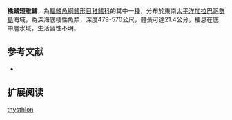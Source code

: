 {{Speciesbox
| name = 橘鰭短稚鱈
| status = NE
| status_system = iucn3.1
| trend = unknow
| genus = Gadella
| species = thysthlon
| authority = [[Long_&_McCosker|Long & McCosker]], 1998
| synonyms = 
}}
'''橘鰭短稚鱈'''，為[[輻鰭魚綱|輻鰭魚綱]][[鱈形目|鱈形目]][[稚鱈科|稚鱈科]]的其中一[[種|種]]，分布於東南[[太平洋|太平洋]][[加拉巴哥群島|加拉巴哥群島]]海域，為深海底棲性魚類，深度479-570公尺，體長可達21.4公分，棲息在底中層水域，生活習性不明。

==参考文献==
*{{FishBase_species|genus=Gadella|species=thysthlon|year=2016|month=1}}

== 扩展阅读 ==
{{refbegin}}
{{wikispecies-inline|Gadella thysthlon|橘鰭短稚鱈}}
{{refend}}
{{Taxonbar|from=Q2014475}}

[[Category:短稚鱈屬|thysthlon]]


{{鱈形目小作品}}